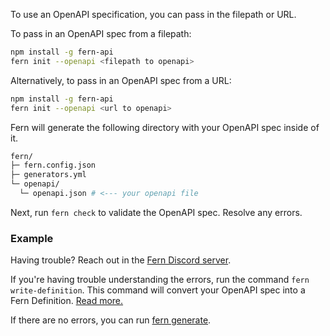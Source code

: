 To use an OpenAPI specification, you can pass in the filepath or URL.

To pass in an OpenAPI spec from a filepath:

```bash
npm install -g fern-api
fern init --openapi <filepath to openapi>
```

Alternatively, to pass in an OpenAPI spec from a URL:

```bash
npm install -g fern-api
fern init --openapi <url to openapi>
```

Fern will generate the following directory with your OpenAPI spec inside of it.

```bash
fern/
├─ fern.config.json
├─ generators.yml
└─ openapi/
  └─ openapi.json # <--- your openapi file
```

Next, run `fern check` to validate the OpenAPI spec. Resolve any errors.

### Example 


Having trouble? Reach out in the [Fern Discord server](https://discord.com/invite/JkkXumPzcG). 

If you're having trouble understanding the errors, run the command `fern write-definition`.
This command will convert your OpenAPI spec into a Fern Definition. 
[Read more.](/overview/cli/fern-write-definition)

If there are no errors, you can run [fern generate](/overview/cli/fern-generate).
